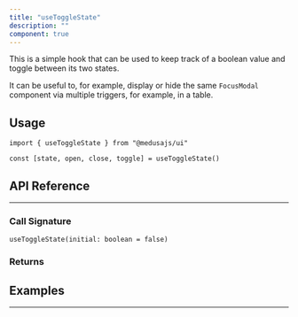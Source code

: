 ```yaml
---
title: "useToggleState"
description: ""
component: true
---
```



This is a simple hook that can be used to keep track of a boolean value and toggle between its two states.

It can be useful to, for example, display or hide the same `FocusModal` component
via multiple triggers, for example, in a table.

## Usage

```tsx
import { useToggleState } from "@medusajs/ui"
```

```tsx
const [state, open, close, toggle] = useToggleState()
```

## API Reference

---

### Call Signature

`useToggleState(initial: boolean = false)`

### Returns

<HookValues hook="useToggleState" />

## Examples

---

<ComponentExample name="use-toggle-state-demo" />

